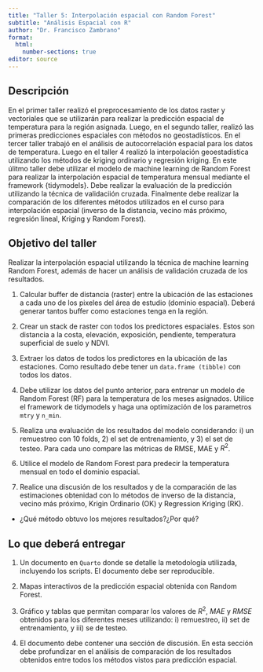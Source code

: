 ```yaml
---
title: "Taller 5: Interpolación espacial con Random Forest"
subtitle: "Análisis Espacial con R"
author: "Dr. Francisco Zambrano"
format: 
  html:
    number-sections: true
editor: source
---
```


## Descripción

En el primer taller realizó el preprocesamiento de los datos raster y vectoriales que se utilizarán para realizar la predicción espacial de temperatura para la región asignada. Luego, en el segundo taller, realizó las primeras predicciones espaciales con métodos no geostadísticos. En el tercer taller trabajó en el análisis de autocorrelación espacial para los datos de temperatura. Luego en el taller 4 realizó la interpolación geoestadística utilizando los métodos de kriging ordinario y regresión kriging. En este úlitmo taller debe utilizar el modelo de machine learning de Random Forest para realizar la interpolación espacial de temperatura mensual mediante el framework {tidymodels}. Debe realizar la evaluación de la predicción utilizando la técnica de validaciión cruzada. Finalmente debe realizar la comparación de los diferentes métodos utilizados en el curso para interpolación espacial (inverso de la distancia, vecino más próximo, regresión lineal, Kriging y Random Forest).

## Objetivo del taller

Realizar la interpolación espacial utilizando la técnica de machine learning Random Forest, además de hacer un análisis de validación cruzada de los resultados.

1) Calcular buffer de distancia (raster) entre la ubicación de las estaciones a cada uno de los pixeles del área de estudio (dominio espacial). Deberá generar tantos buffer como estaciones tenga en la región.

2) Crear un stack de raster con todos los predictores espaciales. Estos son distancia a la costa, elevación, exposición, pendiente, temperatura superficial de suelo y NDVI.

3) Extraer los datos de todos los predictores en la ubicación de las estaciones. Como resultado debe tener un `data.frame (tibble)` con todos los datos.

4) Debe utilizar los datos del punto anterior, para entrenar un modelo de Random Forest (RF) para la temperatura de los meses asignados. Utilice el framework de tidymodels y haga una optimización de los parametros `mtry` y `n_min`.

5) Realiza una evaluación de los resultados del modelo considerando: i) un remuestreo con 10 folds, 2) el set de entrenamiento, y 3) el set de testeo. Para cada uno compare las métricas de RMSE, MAE y $R^2$.

6) Utilice el modelo de Random Forest para predecir la temperatura mensual en todo el dominio espacial.

7) Realice una discusión de los resultados y de la comparación de las estimaciones obtenidad con lo métodos de inverso de la distancia, vecino más próximo, Krigin Ordinario (OK) y Regression Kriging (RK).
  -   ¿Qué método obtuvo los mejores resultados?¿Por qué?

## Lo que deberá entregar

1)  Un documento en `Quarto` donde se detalle la metodología utilizada, incluyendo los scripts. El documento debe ser reproducible.

2)  Mapas interactivos de la predicción espacial obtenida con Random Forest.

3)  Gráfico y tablas que permitan comparar los valores de $R^2$, $MAE$ y $RMSE$ obtenidos para los diferentes meses utilizando: i) remuestreo, ii) set de entrenamiento, y iii) se de testeo.

4)  El documento debe contener una sección de discusión. En esta sección debe profundizar en el análisis de comparación de los resultados obtenidos entre todos los métodos vistos para predicción espacial.

